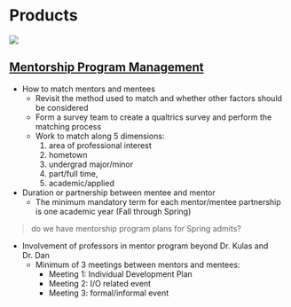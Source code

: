 # Products {#products}

![](images/product.PNG)

## [Mentorship Program Management](https://bookdown.org/kulasj/mentoruser/)
* How to match mentors and mentees 
    + Revisit the method used to match and whether other factors should be considered
    + Form a survey team to create a qualtrics survey and perform the matching process
    + Work to match along 5 dimensions: 
        1. area of professional interest
        2. hometown
        3. undergrad major/minor
        4. part/full time, 
        5. academic/applied 
* Duration or partnership between mentee and mentor
    + The minimum mandatory term for each mentor/mentee partnership is one academic year (Fall through Spring)

> do we have mentorship program plans for Spring admits?
        
* Involvement of professors in mentor program beyond Dr. Kulas and Dr. Dan
    + Minimum of 3 meetings between mentors and mentees: 
        + Meeting 1: Individual Development Plan
        + Meeting 2: I/O related event
        + Meeting 3: formal/informal event 

